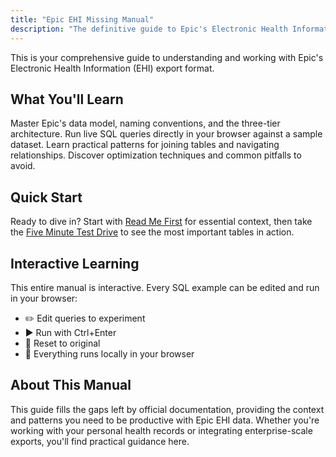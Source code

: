 ```yaml
---
title: "Epic EHI Missing Manual"
description: "The definitive guide to Epic's Electronic Health Information export format"
---
```



This is your comprehensive guide to understanding and working with Epic's Electronic Health Information (EHI) export format.

## What You'll Learn

<CardGrid stagger>
  <Card title="Core Concepts" icon="open-book">
    Master Epic's data model, naming conventions, and the three-tier architecture.
  </Card>
  <Card title="Interactive SQL" icon="terminal">
    Run live SQL queries directly in your browser against a sample dataset.
  </Card>
  <Card title="Real Patterns" icon="puzzle">
    Learn practical patterns for joining tables and navigating relationships.
  </Card>
  <Card title="Best Practices" icon="rocket">
    Discover optimization techniques and common pitfalls to avoid.
  </Card>
</CardGrid>

## Quick Start

Ready to dive in? Start with [Read Me First](/0.1-read-me-first/) for essential context, then take the [Five Minute Test Drive](/0.2-five-minute-test-drive/) to see the most important tables in action.

## Interactive Learning

This entire manual is interactive. Every SQL example can be edited and run in your browser:
- ✏️ Edit queries to experiment
- ▶️ Run with Ctrl+Enter
- 🔄 Reset to original
- 💾 Everything runs locally in your browser

## About This Manual

This guide fills the gaps left by official documentation, providing the context and patterns you need to be productive with Epic EHI data. Whether you're working with your personal health records or integrating enterprise-scale exports, you'll find practical guidance here.
